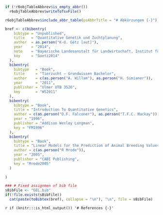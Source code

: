 <!-- ------------------------------------------------------------------- --
  -- END of document:  Below this must not be anything, except the stuff --
  -- concerning the table of abbreviations                               --> 
  

```r
if (!r6objTableAbbrev$is_empty_abbr())
  r6objTableAbbrev$writeToTsvFile()
```

```r
r6objTableAbbrev$include_abbr_table(psAbbrTitle = "# Abkürzungen {-}")
```


```r
bref <- c(bibentry(
    bibtype = "Unpublished",
    title   = "Quantitative Genetik und Zuchtplanung",
    author  = as.person("K-U. Götz [aut]"),
    year    = "2014",
    note    = "Bayerische Landesanstalt für Landwirtschaft, Institut für Tierzucht",
    key     = "Goetz2014"
  ),
  bibentry(
    bibtype   = "Book",
    title     = "Tierzucht — Grundwissen Bachelor",
    author    = c(as.person("A. Willam"), as.person("H. Simianer")),
    year      = "2011",
    publisher = "Ulmer UTB 3526",
    key       = "WS2011"
  ),
  bibentry(
    bibtype = "Book",
    title = "Introduction To Quantitative Genetics",
    author = c(as.person("D.F. Falconer"), as.person("T.F.C. Mackay")),
    year = "1996",
    publisher = "Addison Wesley Longman",
    key = "FM1996"
  ),
  bibentry(
    bibtype = "Book",
    title = "Linear Models for the Prediction of Animal Breeding Values",
    author = c(as.person("R Mrode")),
    year = "2005",
    publisher = "CABI Publishing",
    key = "Mrode2005"
  )
  
)

### # Fixed assignmen of bib file
sBibFile <- "GEL.bib"
if(!file.exists(sBibFile))
  cat(paste(toBibtex(bref), collapse = "\n"), "\n", file = sBibFile)
```


`r if (knitr:::is_html_output()) '# References {-}'`
